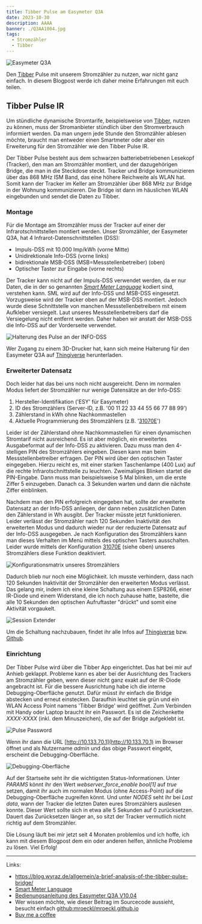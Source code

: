 ```yaml
---
title: Tibber Pulse am Easymeter Q3A
date: 2023-10-30
description: AAAA
banner: ./Q3AA1004.jpg
tags:
  - Stromzähler
  - Tibber
---
```


![Easymeter Q3A](./Q3A1004_banner.png)

Den [Tibber](https://invite.tibber.com/q9rztnrz) Pulse mit unserem Stromzähler zu nutzen, war nicht ganz einfach.
In diesem Blogpost werde ich daher meine Erfahrungen mit euch teilen.

## Tibber Pulse IR

Um stündliche dynamische Stromtarife, beispielsweise von [Tibber](https://invite.tibber.com/q9rztnrz), nutzen zu können, muss der Stromanbieter stündlich über den Stromverbrauch informiert werden.
Da man ungern jede Stunde den Stromzähler ablesen möchte, braucht man entweder einen Smartmeter oder aber ein Erweiterung für den Stromzähler wie den Tibber Pulse IR.

Der Tibber Pulse besteht aus dem schwarzen batteriebetriebenen Lesekopf (Tracker), den man am Stromzähler montiert, und der dazugehörigen Bridge, die man in die Steckdose steckt.
Tracker und Bridge kommunizieren über das 868 MHz ISM Band, das eine höhere Reichweite als WLAN hat.
Somit kann der Tracker im Keller am Stromzähler über 868 MHz zur Bridge in der Wohnung kommunizieren.
Die Bridge ist dann im häuslichen WLAN eingebunden und sendet die Daten zu Tibber.

### Montage

Für die Montage am Stromzähler muss der Tracker auf einer der Infrarotschnittstellen montiert werden.
Unser Stromzähler, der Easymeter Q3A, hat 4 Infrarot-Datenschnittstellen (DSS):

- Impuls-DSS mit 10.000 Imp/kWh (vorne Mitte)
- Unidirektionale Info-DSS (vorne links)
- bidirektionale MSB-DSS (MSB=Messstellenbetreiber) (oben)
- Optischer Taster zur Eingabe (vorne rechts)

Der Tracker kann nicht auf der Impuls-DSS verwendet werden, da er nur Daten, die in der so genannten _[Smart Meter Language](./hore-was-dein-stromzahler-dir-zu-sagen-hat-smart-message-language)_ kodiert sind, verstehen kann.
SML wird auf der Info-DSS und MSB-DSS eingesetzt.
Vorzugsweise wird der Tracker oben auf der MSB-DSS montiert.
Jedoch wurde diese Schnittstelle von manchen Messstellenbetreibern mit einem Aufkleber versiegelt.
Laut unseres Messstellenbetreibers darf die Versiegelung nicht entfernt werden.
Daher haben wir anstatt der MSB-DSS die Info-DSS auf der Vorderseite verwendet.

![Halterung des Pulse an der INFO-DSS](./PulseFixation.png)

Wer Zugang zu einem 3D-Drucker hat, kann sich meine Halterung für den Easymeter Q3A auf [Thingiverse](https://www.thingiverse.com/thing:6083117) herunterladen.

### Erweiterter Datensatz

Doch leider hat das bei uns noch nicht ausgereicht.
Denn im normalen Modus liefert der Stromzähler nur wenige Datensätze an der Info-DSS:

1. Hersteller-Identifikation ('ESY' für Easymeter)
1. ID des Stromzählers (Server-ID, z.B. '00 11 22 33 44 55 66 77 88 99')
1. Zählerstand in kWh ohne Nachkommastellen
1. Aktuelle Programmierung des Stromzählers (z.B. '[31070E](https://www.easymeter.com/products/zaehler/q3a#!#config)')

Leider ist der Zählerstand ohne Nachkommastellen für einen dynamischen Stromtarif nicht ausreichend.
Es ist aber möglich, ein erweitertes Ausgabeformat auf der Info-DSS zu aktivieren.
Dazu muss man den 4-stelligen PIN des Stromzählers eingeben.
Diesen kann man beim Messstellenbetreiber erfragen.
Der PIN wird über den optischen Taster eingegeben.
Hierzu reicht es, mit einer starken Taschenlampe (400 Lux) auf die rechte Infrarotschnittstelle zu leuchten.
Zweimaliges Blinken startet die PIN-Eingabe.
Dann muss man beispielsweise 5 Mal blinken, um die erste Ziffer 5 einzugeben.
Danach ca. 3 Sekunden warten und dann die nächste Ziffer einblinken.

Nachdem man den PIN erfolgreich eingegeben hat, sollte der erweiterte Datensatz an der Info-DSS anliegen, der dann neben zusätzlichen Daten den Zählerstand in Wh ausgibt.
Der Tracker müsste jetzt funktionieren.
Leider verlässt der Stromzähler nach 120 Sekunden Inaktivität den erweiterten Modus und dadurch wieder nur der reduzierte Datensatz auf der Info-DSS ausgegeben.
Je nach Konfiguration des Stromzählers kann man dieses Verhalten im Menü mittels des optischen Tasters ausschalten.
Leider wurde mittels der Konfiguration [31070E](https://www.easymeter.com/products/zaehler/q3a#!#config) (siehe oben) unseres Stromzählers diese Funktion deaktiviert.

![Konfigurationsmatrix unseres Stromzählers](./Konfiguration31070E.png)

Dadurch blieb nur noch eine Möglichkeit.
Ich musste verhindern, dass nach 120 Sekunden Inaktivität der Stromzähler den erweiterten Modus verlässt.
Das gelang mir, indem ich eine kleine Schaltung aus einem ESP8266, einer IR-Diode und einem Widerstand, die ich noch zuhause hatte, bastelte, die alle 10 Sekunden den optischen Aufruftaster "drückt" und somit eine Aktivität vorgaukelt.

![Session Extender](./SessionExtender.png)

Um die Schaltung nachzubauen, findet ihr alle Infos auf [Thingiverse](https://www.thingiverse.com/thing:6083115) bzw. [Github](https://github.com/mroeckl/easymeter-session-extender).

### Einrichtung

Der Tibber Pulse wird über die Tibber App eingerichtet.
Das hat bei mir auf Anhieb geklappt.
Probleme kann es aber bei der Ausrichtung des Trackers am Stromzähler geben, wenn dieser nicht ganz exakt auf der IR-Diode angebracht ist.
Für die bessere Ausrichtung habe ich die interne Debugging-Oberfläche genutzt.
Dafür müsst ihr einfach die Bridge abstecken und erneut einstecken.
Daraufhin leuchtet sie grün und ein WLAN Access Point namens 'Tibber Bridge' wird geöffnet.
Zum Verbinden mit Handy oder Laptop braucht ihr ein Passwort.
Es ist die Zeichenkette _XXXX-XXXX_ (inkl. dem Minuszeichen), die auf der Bridge aufgeklebt ist.

![Pulse Password](./PulsePassword.png)

Wenn ihr dann die URL [http://10.133.70.1](http://10.133.70.1) im Browser öffnet und als Nutzername _admin_ und das obige Passwort eingebt, erscheint die Debugging-Oberfläche.

![Debugging-Oberfläche](./DebuggingUI.png)

Auf der Startseite seht ihr die wichtigsten Status-Informationen.
Unter _PARAMS_ könnt ihr den Wert _webserver_force_enable bool[1]_ auf _true_ setzen, damit ihr auch im normalen Modus (ohne Access-Point) auf die Debugging-Oberfläche zugreifen könnt.
Und unter _NODES_ seht ihr bei _Last data_, wann der Tracker die letzten Daten eures Stromzählers auslesen konnte.
Dieser Wert sollte sich in etwa alle 5 Sekunden auf 0 zurücksetzen.
Dauert das Zurücksetzen länger an, so sitzt der Tracker vermutlich nicht richtig auf dem Stromzähler.

Die Lösung läuft bei mir jetzt seit 4 Monaten problemlos und ich hoffe, ich kann mit diesem Blogpost dem ein oder anderen helfen, ähnliche Probleme zu lösen. Viel Erfolg!

---

Links:

- https://blog.wyraz.de/allgemein/a-brief-analysis-of-the-tibber-pulse-bridge/
- [Smart Meter Language](./hore-was-dein-stromzahler-dir-zu-sagen-hat-smart-message-language)
- [Bedienungsanleitung des Easymeter Q3A V10.04](https://www.easymeter.com/downloads/products/zaehler/Q3A1004/BA_Easymeter_Q3A_Rev_13_2019-05-20.pdf)
- Wer wissen möchte, wie dieser Beitrag im Sourcecode aussieht, besucht einfach [github:mroeckl/mroeckl.github.io](https://github.com/mroeckl/mroeckl.github.io/tree/master/content/posts/2023/10/25)
- [Buy me a coffee](https://www.buymeacoffee.com/mroeckl)

